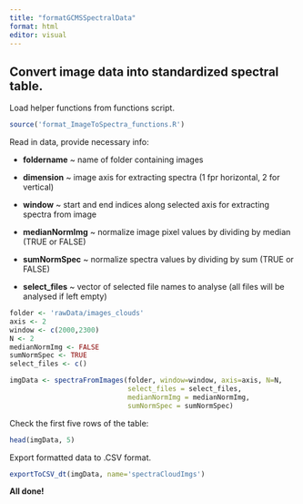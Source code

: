 ```yaml
---
title: "formatGCMSSpectralData"
format: html
editor: visual
---
```


## Convert image data into standardized spectral table.

Load helper functions from functions script.

```r
source('format_ImageToSpectra_functions.R')
```

Read in data, provide necessary info:

-   **foldername** \~ name of folder containing images

-   **dimension** \~ image axis for extracting spectra (1 fpr horizontal, 2 for vertical)

-   **window** \~ start and end indices along selected axis for extracting spectra from image

-   **medianNormImg** \~ normalize image pixel values by dividing by median (TRUE or FALSE)

-   **sumNormSpec** \~ normalize spectra values by dividing by sum (TRUE or FALSE)

-   **select_files** \~ vector of selected file names to analyse (all files will be analysed if left empty)

```r
folder <- 'rawData/images_clouds'
axis <- 2
window <- c(2000,2300)
N <- 2
medianNormImg <- FALSE
sumNormSpec <- TRUE
select_files <- c()

imgData <- spectraFromImages(folder, window=window, axis=axis, N=N,
                             select_files = select_files, 
                             medianNormImg = medianNormImg,
                             sumNormSpec = sumNormSpec)
```

Check the first five rows of the table:

```r
head(imgData, 5)
```

Export formatted data to .CSV format.

```r
exportToCSV_dt(imgData, name='spectraCloudImgs')
```

**All done!**
